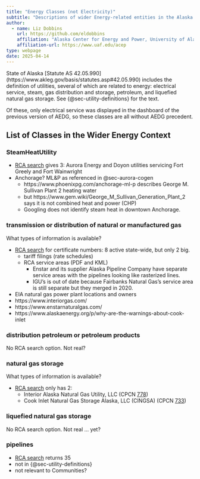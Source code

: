 ```yaml
---
title: "Energy Classes (not Electricity)"
subtitle: "Descriptions of wider Energy-related entities in the Alaska Community Ontology"
author:
  - name: Liz Dobbins
    url: https://github.com/eldobbins
    affiliation: "Alaska Center for Energy and Power, University of Alaska Fairbanks"
    affiliation-url: https://www.uaf.edu/acep 
type: webpage
date: 2025-04-14
---
```


State of Alaska [Statute AS 42.05.990] (https://www.akleg.gov/basis/statutes.asp#42.05.990) includes the definition of utilities, several of which are related to energy: electrical service, steam, gas distribution and storage, petroleum, and liquefied natural gas storage. See {@sec-utility-definitions} for the text.

Of these, only electrical service was displayed in the dashboard of the previous version of AEDG, so these classes are all without AEDG precedent.

## List of Classes in the Wider Energy Context

### SteamHeatUtility

- [RCA search](https://rca.alaska.gov/RCAWeb/RCALibrary/SearchResults.aspx?t=cert&p=typesearch&cert=&entity=&utiltype=bcff05fe-74e7-4c68-b9a8-ca3469ef5f86) gives 3: Aurora Energy and Doyon utilities servicing Fort Greely and Fort Wainwright
- Anchorage? ML&P as referenced in @sec-aurora-cogen
  - https://www.phoenixpg.com/anchorage-ml-p describes George M. Sullivan Plant 2 heating water
  - but https://www.gem.wiki/George_M_Sullivan_Generation_Plant_2 says it is not combined heat and power (CHP)
  - Googling does not identify steam heat in downtown Anchorage. 

### transmission or distribution of natural or manufactured gas

What types of information is available?

- [RCA search](https://rca.alaska.gov/RCAWeb/RCALibrary/SearchResults.aspx?t=cert&p=typesearch&cert=&entity=&utiltype=41ccfb21-50d0-481e-aaf3-bd9c73153227) for certificate numbers: 8 active state-wide, but only 2 big.
  - tariff filings (rate schedules)
  - RCA service areas (PDF and KML)
    - Enstar and its supplier Alaska Pipeline Company have separate service areas with the pipelines looking like rasterized lines.
    - IGU's is out of date because Fairbanks Natural Gas's service area is still separate but they merged in 2020.
- EIA natural gas power plant locations and owners
- https://www.interiorgas.com/
- https://www.enstarnaturalgas.com/
- https://www.alaskaenergy.org/p/why-are-the-warnings-about-cook-inlet

### distribution petroleum or petroleum products

No RCA search option. Not real?

### natural gas storage

What types of information is available?

- [RCA search](https://rca.alaska.gov/RCAWeb/RCALibrary/SearchResults.aspx?t=cert&p=typesearch&cert=&entity=&utiltype=27421552-89e9-43c5-a783-101051f39f54) only has 2:
  - Interior Alaska Natural Gas Utility, LLC (CPCN [778](https://rca.alaska.gov/RCAWeb/Certificate/CertificateDetails.aspx?id=64190d5c-575a-4859-a3cd-f863801ef588))
  - Cook Inlet Natural Gas Storage Alaska, LLC (CINGSA) (CPCN [733](https://rca.alaska.gov/RCAWeb/Certificate/CertificateDetails.aspx?id=6b8fdbaf-08a6-4da3-8261-c15cc4092b39))

### liquefied natural gas storage

No RCA search option. Not real ... yet?

### pipelines

- [RCA search](https://rca.alaska.gov/RCAWeb/RCALibrary/SearchResults.aspx?t=cert&p=typesearch&cert=&entity=&utiltype=5d3eb685-14c3-4d4a-9b0f-e56cb92bbeca) returns 35
- not in {@sec-utility-definitions}
- not relevant to Communities?